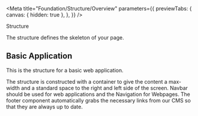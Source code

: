 
<Meta
  title="Foundation/Structure/Overview"
  parameters={{
    previewTabs: {
      canvas: { hidden: true },
    },
  }}
/>

<bal-doc-banner subtitle="Foundation" color="red">
  Structure
</bal-doc-banner>

<bal-doc-lead>The structure defines the skeleton of your page.</bal-doc-lead>

## Basic Application

This is the structure for a basic web application.

The structure is constructed with a container to give the content a max-width and a standard space to the right and left side
of the screen. Navbar should be used for web applications and the Navigation for Webpages.
The footer component automatically grabs the necessary links from our CMS so that they are always up to date.

<Canvas withSource="closed" className="my-layout-story">
  <Story id="components-app--basic" />
</Canvas>

<bal-doc-github link="/stories/foundation/layout/00-overview.stories.mdx"></bal-doc-github>
